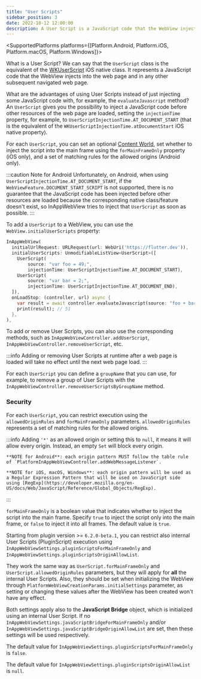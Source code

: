 ```yaml
---
title: "User Scripts"
sidebar_position: 3
date: 2022-10-12 12:00:00
description: A User Script is a JavaScript code that the WebView injects into the web page and in any other subsequent navigated web page.
---
```



<head>
  <title>Javascript User Scripts | {config.title}</title>
</head>

<SupportedPlatforms
    platforms={[Platform.Android, Platform.iOS, Platform.macOS, Platform.Windows]}></SupportedPlatforms>

What is a User Script? We can say that the `UserScript` class is the equivalent of the [WKUserScript](https://developer.apple.com/documentation/webkit/wkuserscript) iOS native class.
It represents a JavaScript code that the WebView injects into the web page and in any other subsequent navigated web page.

What are the advantages of using User Scripts instead of just injecting some JavaScript code with, for example, the `evaluateJavascript` method?
An `UserScript` gives you the possibility to inject a JavaScript code before other resources of the web page are loaded, setting the `injectionTime` property, for example, to `UserScriptInjectionTime.AT_DOCUMENT_START` (that is the equivalent of the `WKUserScriptInjectionTime.atDocumentStart` iOS native property).

For each `UserScript`, you can set an optional [Content World](/docs/webview/javascript/content-worlds/), set whether to inject the script into the main frame using the `forMainFrameOnly` property (iOS only), and a set of matching rules for the allowed origins (Android only).

:::caution Note for Android
  Unfortunately, on Android, when using `UserScriptInjectionTime.AT_DOCUMENT_START`, if the `WebViewFeature.DOCUMENT_START_SCRIPT` is not supported, there is no guarantee that the JavaScript code has been injected before other resources are loaded because the corresponding native class/feature doesn't exist, so InAppWebView tries to inject that `UserScript` as soon as possible.
:::

To add a `UserScript` to a WebView, you can use the `WebView.initialUserScripts` property:
```dart
InAppWebView(
  initialUrlRequest: URLRequest(url: WebUri('https://flutter.dev')),
  initialUserScripts: UnmodifiableListView<UserScript>([
    UserScript(
        source: "var foo = 49;",
        injectionTime: UserScriptInjectionTime.AT_DOCUMENT_START),
    UserScript(
        source: "var bar = 2;",
        injectionTime: UserScriptInjectionTime.AT_DOCUMENT_END),
  ]),
  onLoadStop: (controller, url) async {
    var result = await controller.evaluateJavascript(source: "foo + bar");
    print(result); // 51
  },
),
```

To add or remove User Scripts, you can also use the corresponding methods, such as `InAppWebViewController.addUserScript`, `InAppWebViewController.removeUserScript`, etc.

:::info
  Adding or removing User Scripts at runtime after a web page is loaded will take no effect until the next web page load.
:::

For each `UserScript` you can define a `groupName` that you can use, for example, to remove a group of User Scripts with the `InAppWebViewController.removeUserScriptsByGroupName` method.

### Security

For each `UserScript`, you can restrict execution using the `allowedOriginRules` and `forMainFrameOnly` parameters.
`allowedOriginRules` represents a set of matching rules for the allowed origins.

:::info
    Adding `'*'` as an allowed origin or setting this to `null`, it means it will allow every origin.
    Instead, an empty `Set` will block every origin.

    **NOTE for Android**: each origin pattern MUST follow the table rule of `PlatformInAppWebViewController.addWebMessageListener`.

    **NOTE for iOS, macOS, Windows**: each origin pattern will be used as a Regular Expression Pattern that will be used on JavaScript side using [RegExp](https://developer.mozilla.org/en-US/docs/Web/JavaScript/Reference/Global_Objects/RegExp).
:::

`forMainFrameOnly` is a boolean value that indicates whether to inject the script into the main frame.
Specify `true` to inject the script only into the main frame, or `false` to inject it into all frames.
The default value is `true`.

Starting from plugin version >= `6.2.0-beta.1`, you can restrict also internal User Scripts (PluginScript) execution
using `InAppWebViewSettings.pluginScriptsForMainFrameOnly` and `InAppWebViewSettings.pluginScriptsOriginAllowList`.

They work the same way as `UserScript.forMainFrameOnly` and `UserScript.allowedOriginRules` parameters,
but they will apply for **all** the internal User Scripts.
Also, they should be set when initializing the WebView through `PlatformWebViewCreationParams.initialSettings` parameter,
as setting or changing these values after the WebView has been created won't have any effect.

Both settings apply also to the **JavaScript Bridge** object, which is initialized using an internal User Script.
If no `InAppWebViewSettings.javaScriptBridgeForMainFrameOnly` and/or `InAppWebViewSettings.javaScriptBridgeOriginAllowList` are set,
then these settings will be used respectively.

The default value for `InAppWebViewSettings.pluginScriptsForMainFrameOnly` is `false`.

The default value for `InAppWebViewSettings.pluginScriptsOriginAllowList` is `null`.